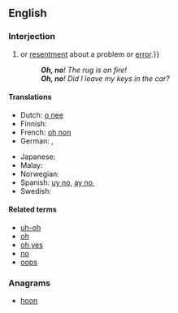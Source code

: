 ==English==

===Interjection===
{{en-interj|head=[[oh]] [[no]]}}

# {{non-gloss definition|An exclamation or expression of [[alarm]], [[concern]]{{,}} or [[resentment]] about a problem or [[error]].}}
#: '''''Oh, no'''! The rug is on fire!''
#: '''''Oh, no'''! Did I leave my keys in the car?''

====Translations====
{{trans-top|exclamation of alarm or concern}}
* Dutch: [[o nee]]
* Finnish: {{t|fi|voi ei}}
* French: [[oh non]]
* German: {{t|de|ach nein}}, {{t|de|oh nein}}
{{trans-mid}}
* Japanese: {{t|ja|しまった|tr=shimatta|sc=Jpan}}
* Malay: {{t|ms|alamak}}
* Norwegian: {{t|no|åh, nei}}
* Spanish: [[uy no]], [[ay no]],  {{t+|es|ca}}
* Swedish: {{t|sv|åh, nej}}
{{trans-bottom}}

====Related terms====
* [[uh-oh]]
* [[oh]]
* [[oh yes]]
* [[no]]
* [[oops]]

===Anagrams===
* [[hoon#English|hoon]]